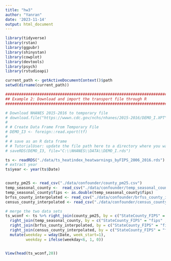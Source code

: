 ```yaml
---
title: "hw3"
author: "Yanran"
date: '2023-11-14'
output: html_document
---
```


```r
library(tidyverse)
library(rstan)
library(ggpubr)
library(shinystan)
library(cowplot)
library(devtools)
library(psych)
library(rstudioapi)

current_path <- getActiveDocumentContext()$path
setwd(dirname(current_path))

```

```r

############################################################################
## Example 2: Download and import the transport file through R             #
############################################################################

# Download NHANES 2015-2016 to temporary file    
# download.file("https://wwwn.cdc.gov/nchs/nhanes/2015-2016/DEMO_I.XPT", tf <- tempfile(), mode="wb")
# 
# # Create Data Frame From Temporary File
# DEMO_I3 <- foreign::read.xport(tf)
#     
# # save as an R data frame
# # TutorialUser: update the file path here to a directory where you want to save the data frame 
# saveRDS(DEMO_I3, file="C:\\NHANES\\DATA\\DEMO_I.rds")    
```



```r
ts <- readRDS("./data/ts_heatindex_heatwarnings_byFIPS_2006_2016.rds")
# extract year
ts$year <- year(ts$Date)


county_pm25 <- read_csv("./data/confounder/county_pm25.csv")
temp_seasonal_county <-  read_csv("./data/confounder/temp_seasonal_county.csv")
temp_seasonal_county$fips <- as.double(temp_seasonal_county$fips)
brfss_county_interpolated <- read_csv("./data/confounder/brfss_county_interpolated.csv")
census_county_interpolated <- read_csv("./data/confounder/census_county_interpolated.csv")

# merge the two data sets
ts_wconf <- ts %>% right_join(county_pm25, by = c("StateCounty_FIPS" = "fips" , "year" = "year")) %>%
  right_join(temp_seasonal_county, by = c("StateCounty_FIPS" = "fips" , "year" = "year")) %>%
  right_join(brfss_county_interpolated, by = c("StateCounty_FIPS" = "fips" , "year" = "year")) %>%
  right_join(census_county_interpolated, by = c("StateCounty_FIPS" = "fips" , "year" = "year")) %>%
  mutate(weekday = wday(Date, week_start=1),
         weekday = ifelse(weekday<6, 1, 0))


View(head(ts_wconf,20))
```













